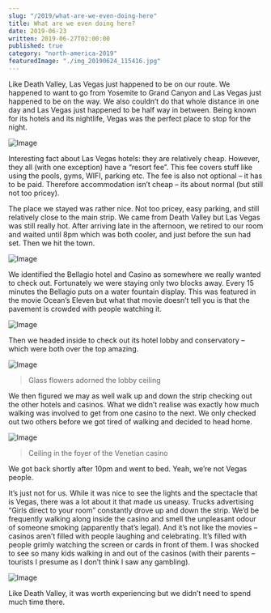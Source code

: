 ```yaml
---
slug: "/2019/what-are-we-even-doing-here"
title: What are we even doing here?
date: 2019-06-23
written: 2019-06-27T02:00:00
published: true
category: "north-america-2019"
featuredImage: "./img_20190624_115416.jpg"
---
```


Like Death Valley, Las Vegas just happened to be on our route. We happened to want to go from Yosemite to Grand Canyon and Las Vegas just happened to be on the way. We also couldn’t do that whole distance in one day and Las Vegas just happened to be half way in between. Being known for its hotels and its nightlife, Vegas was the perfect place to stop for the night.

![Image](./img_20190624_115416.jpg)

Interesting fact about Las Vegas hotels: they are relatively cheap. However, they all (with one exception) have a “resort fee”. This fee covers stuff like using the pools, gyms, WIFI, parking etc. The fee is also not optional – it has to be paid. Therefore accommodation isn’t cheap – its about normal (but still not too pricey).

The place we stayed was rather nice. Not too pricey, easy parking, and still relatively close to the main strip. We came from Death Valley but Las Vegas was still really hot. After arriving late in the afternoon, we retired to our room and waited until 8pm which was both cooler, and just before the sun had set. Then we hit the town.

![Image](./img_20190624_110720.jpg)

We identified the Bellagio hotel and Casino as somewhere we really wanted to check out. Fortunately we were staying only two blocks away. Every 15 minutes the Bellagio puts on a water fountain display. This was featured in the movie Ocean’s Eleven but what that movie doesn’t tell you is that the pavement is crowded with people watching it.

![Image](./img_20190624_113335.jpg)

Then we headed inside to check out its hotel lobby and conservatory – which were both over the top amazing.

![Image](./img_20190624_114622.jpg)

> Glass flowers adorned the lobby ceiling

We then figured we may as well walk up and down the strip checking out the other hotels and casinos. What we didn’t realise was exactly how much walking was involved to get from one casino to the next. We only checked out two others before we got tired of walking and decided to head home.

![Image](./img_20190624_121910.jpg)

> Ceiling in the foyer of the Venetian casino

We got back shortly after 10pm and went to bed. Yeah, we’re not Vegas people.

It’s just not for us. While it was nice to see the lights and the spectacle that is Vegas, there was a lot about it that made us uneasy. Trucks advertising “Girls direct to your room” constantly drove up and down the strip. We’d be frequently walking along inside the casino and smell the unpleasant odour of someone smoking (apparently that’s legal). And it’s not like the movies – casinos aren’t filled with people laughing and celebrating. It’s filled with people grimly watching the screen or cards in front of them. I was shocked to see so many kids walking in and out of the casinos (with their parents – tourists I presume as I don’t think I saw any gambling).

![Image](./img_20190624_112648.jpg)

Like Death Valley, it was worth experiencing but we didn’t need to spend much time there.